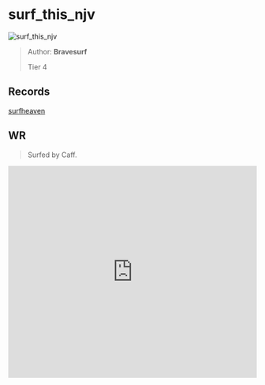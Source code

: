 
# surf_this_njv

![surf_this_njv](https://raw.githubusercontent.com/Sayt123/SurfMapPics/Maps-and-bonuses/csgo/surf_this_njv.jpg)

> Author: **Bravesurf**
>
> Tier 4

## Records

[surfheaven](https://surfheaven.eu/map/surf_this_njv)

## WR

> Surfed by Caff.

<iframe
width="100%"
height="430"
src="https://www.youtube.com/embed/mXz8jnjmzPw"
frameborder="0"
allow="accelerometer; autoplay; clipboard-write; encrypted-media; gyroscope; picture-in-picture"
allowFullScreen
/>

```md

[Surf Timer] - twitch.tv/caffrey finished in 00:57:31 (WR -00:00:49). Improving by 00:00:79
[Surf Timer] - twitch.tv/caffrey beat the map record! Rank: 1/1588

Previous WR holder: redc


```
                